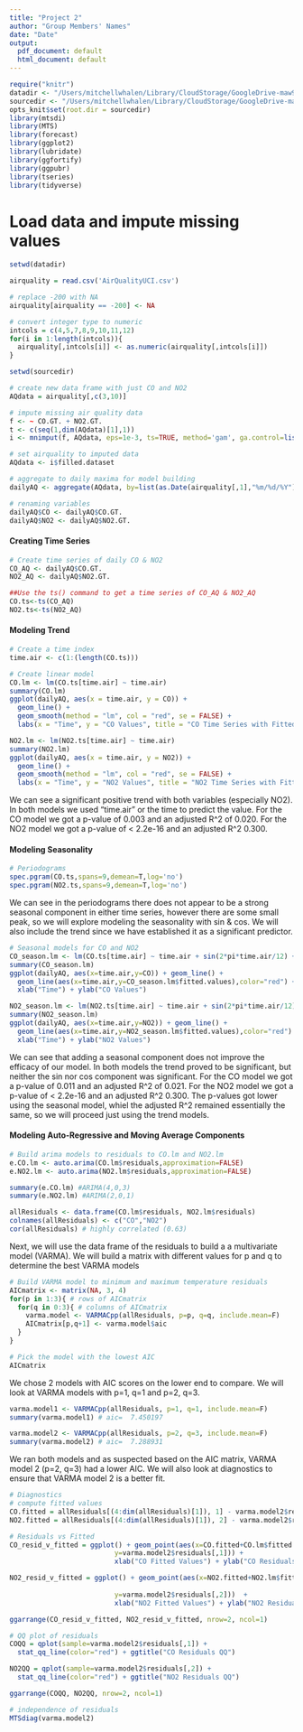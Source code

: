 ```yaml
---
title: "Project 2"
author: "Group Members' Names"
date: "Date"
output:
  pdf_document: default
  html_document: default
---
```


```r
require("knitr")
datadir <- "/Users/mitchellwhalen/Library/CloudStorage/GoogleDrive-maw9byk@virginia.edu/My Drive/UVA Fall 2023/Statistical Modeling/HW/AirQualityUCI"
sourcedir <- "/Users/mitchellwhalen/Library/CloudStorage/GoogleDrive-maw9byk@virginia.edu/My Drive/UVA Fall 2023/Statistical Modeling/In Class/R Code"
opts_knit$set(root.dir = sourcedir)
library(mtsdi)
library(MTS)
library(forecast)
library(ggplot2)
library(lubridate)
library(ggfortify)
library(ggpubr)
library(tseries)
library(tidyverse)
```

# Load data and impute missing values
```r
setwd(datadir)

airquality = read.csv('AirQualityUCI.csv')

# replace -200 with NA
airquality[airquality == -200] <- NA

# convert integer type to numeric
intcols = c(4,5,7,8,9,10,11,12)
for(i in 1:length(intcols)){
  airquality[,intcols[i]] <- as.numeric(airquality[,intcols[i]])
}

setwd(sourcedir)

# create new data frame with just CO and NO2
AQdata = airquality[,c(3,10)]

# impute missing air quality data
f <- ~ CO.GT. + NO2.GT.
t <- c(seq(1,dim(AQdata)[1],1))
i <- mnimput(f, AQdata, eps=1e-3, ts=TRUE, method='gam', ga.control=list(formula=paste(names(AQdata)[c(1:2)],'~ns(t,2)')))

# set airquality to imputed data
AQdata <- i$filled.dataset

# aggregate to daily maxima for model building
dailyAQ <- aggregate(AQdata, by=list(as.Date(airquality[,1],"%m/%d/%Y")), FUN=max)

# renaming variables
dailyAQ$CO <- dailyAQ$CO.GT.
dailyAQ$NO2 <- dailyAQ$NO2.GT.
```

#### Creating Time Series
```r
# Create time series of daily CO & NO2
CO_AQ <- dailyAQ$CO.GT.
NO2_AQ <- dailyAQ$NO2.GT.

##Use the ts() command to get a time series of CO_AQ & NO2_AQ
CO.ts<-ts(CO_AQ)
NO2.ts<-ts(NO2_AQ)
```

#### Modeling Trend
```r
# Create a time index
time.air <- c(1:(length(CO.ts)))

# Create linear model
CO.lm <- lm(CO.ts[time.air] ~ time.air)
summary(CO.lm)
ggplot(dailyAQ, aes(x = time.air, y = CO)) +
  geom_line() +
  geom_smooth(method = "lm", col = "red", se = FALSE) +
  labs(x = "Time", y = "CO Values", title = "CO Time Series with Fitted Trend")

NO2.lm <- lm(NO2.ts[time.air] ~ time.air)
summary(NO2.lm)
ggplot(dailyAQ, aes(x = time.air, y = NO2)) +
  geom_line() +
  geom_smooth(method = "lm", col = "red", se = FALSE) +
  labs(x = "Time", y = "NO2 Values", title = "NO2 Time Series with Fitted Trend")

```
We can see a significant positive trend with both variables (especially NO2). In both models we used "time.air" or the time to predict the value. For the CO model we got a p-value of 0.003 and an adjusted R^2 of 0.020. For the NO2 model we got a p-value of < 2.2e-16 and an adjusted R^2 0.300.

#### Modeling Seasonality
```r
# Periodograms
spec.pgram(CO.ts,spans=9,demean=T,log='no')
spec.pgram(NO2.ts,spans=9,demean=T,log='no')

```
We can see in the periodograms there does not appear to be a strong seasonal component in either time series, however there are some small peak, so we will explore modeling the seasonality with sin & cos. We will also include the trend since we have established it as a significant predictor.
```r
# Seasonal models for CO and NO2
CO_season.lm <- lm(CO.ts[time.air] ~ time.air + sin(2*pi*time.air/12) + cos(2*pi*time.air/12))
summary(CO_season.lm)
ggplot(dailyAQ, aes(x=time.air,y=CO)) + geom_line() + 
  geom_line(aes(x=time.air,y=CO_season.lm$fitted.values),color="red") +
  xlab("Time") + ylab("CO Values")

NO2_season.lm <- lm(NO2.ts[time.air] ~ time.air + sin(2*pi*time.air/12) + cos(2*pi*time.air/12))
summary(NO2_season.lm)
ggplot(dailyAQ, aes(x=time.air,y=NO2)) + geom_line() + 
  geom_line(aes(x=time.air,y=NO2_season.lm$fitted.values),color="red") +
  xlab("Time") + ylab("NO2 Values")
```
We can see that adding a seasonal component does not improve the efficacy of our model. In both models the trend proved to be significant, but neither the sin nor cos component was significant. For the CO model we got a p-value of 0.011 and an adjusted R^2 of 0.021. For the NO2 model we got a p-value of < 2.2e-16 and an adjusted R^2 0.300. The p-values got lower using the seasonal model, whiel the adjusted R^2 remained essentially the same, so we will proceed just using the trend models.

#### Modeling Auto-Regressive and Moving Average Components
```r
# Build arima models to residuals to CO.lm and NO2.lm
e.CO.lm <- auto.arima(CO.lm$residuals,approximation=FALSE)
e.NO2.lm <- auto.arima(NO2.lm$residuals,approximation=FALSE)

summary(e.CO.lm) #ARIMA(4,0,3)
summary(e.NO2.lm) #ARIMA(2,0,1)

allResiduals <- data.frame(CO.lm$residuals, NO2.lm$residuals)
colnames(allResiduals) <- c("CO","NO2")
cor(allResiduals) # highly correlated (0.63)
```

Next, we will use the data frame of the residuals to build a a multivariate model (VARMA). We will build a matrix with different values for p and q to determine the best VARMA models
```r
# Build VARMA model to minimum and maximum temperature residuals
AICmatrix <- matrix(NA, 3, 4)
for(p in 1:3){ # rows of AICmatrix
  for(q in 0:3){ # columns of AICmatrix
    varma.model <- VARMACpp(allResiduals, p=p, q=q, include.mean=F)
    AICmatrix[p,q+1] <- varma.model$aic
  }
}

# Pick the model with the lowest AIC
AICmatrix
```
We chose 2 models with AIC scores on the lower end to compare. We will look at VARMA models with p=1, q=1 and p=2, q=3.
```r
varma.model1 <- VARMACpp(allResiduals, p=1, q=1, include.mean=F)
summary(varma.model1) # aic=  7.450197 

varma.model2 <- VARMACpp(allResiduals, p=2, q=3, include.mean=F)
summary(varma.model2) # aic=  7.288931 
```
We ran both models and as suspected based on the AIC matrix, VARMA model 2 (p=2, q=3) had a lower AIC. We will also look at diagnostics to ensure that VARMA model 2 is a better fit.

```r
# Diagnostics
# compute fitted values
CO.fitted = allResiduals[(4:dim(allResiduals)[1]), 1] - varma.model2$residuals[, 1]
NO2.fitted = allResiduals[(4:dim(allResiduals)[1]), 2] - varma.model2$residuals[, 2]

# Residuals vs Fitted
CO_resid_v_fitted = ggplot() + geom_point(aes(x=CO.fitted+CO.lm$fitted.values[4:length(CO.lm$fitted.values)], 
                          y=varma.model2$residuals[,1])) +
                          xlab("CO Fitted Values") + ylab("CO Residuals")

NO2_resid_v_fitted = ggplot() + geom_point(aes(x=NO2.fitted+NO2.lm$fitted.values[4
                                                                                 :length(NO2.lm$fitted.values)], 
                          y=varma.model2$residuals[,2]))  +
                          xlab("NO2 Fitted Values") + ylab("NO2 Residuals")

ggarrange(CO_resid_v_fitted, NO2_resid_v_fitted, nrow=2, ncol=1)

# QQ plot of residuals
COQQ = qplot(sample=varma.model2$residuals[,1]) +
  stat_qq_line(color="red") + ggtitle("CO Residuals QQ")

NO2QQ = qplot(sample=varma.model2$residuals[,2]) +
  stat_qq_line(color="red") + ggtitle("NO2 Residuals QQ")

ggarrange(COQQ, NO2QQ, nrow=2, ncol=1)

# independence of residuals
MTSdiag(varma.model2)
```



